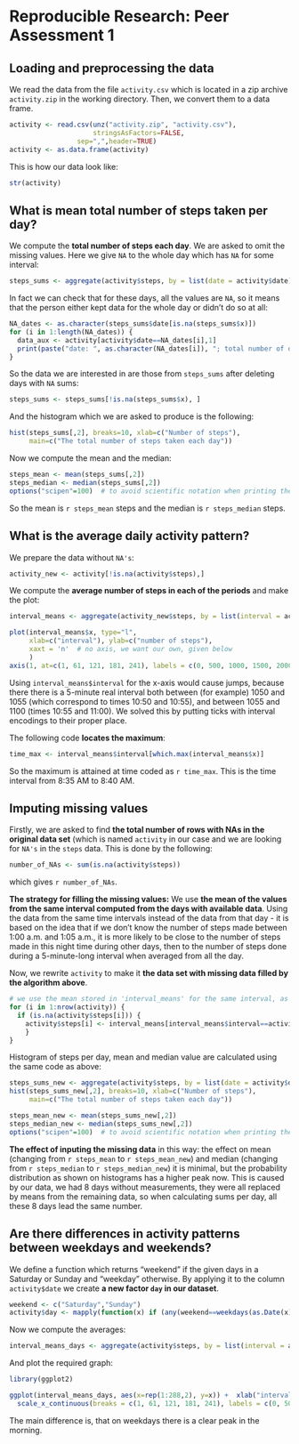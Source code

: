 
# Reproducible Research: Peer Assessment 1

## Loading and preprocessing the data
 
We read the data from the file `activity.csv` which is located in a zip archive `activity.zip` in the working directory. Then, we convert them to a data frame.
```r
activity <- read.csv(unz("activity.zip", "activity.csv"),
                     stringsAsFactors=FALSE, 
                 sep=",",header=TRUE)
activity <- as.data.frame(activity)
```
This is how our data look like:
```r
str(activity)
```

## What is mean total number of steps taken per day?

We compute the **total number of steps each day**. We are asked to omit the missing values. Here we give `NA` to the whole day which has `NA` for some interval:
```r
steps_sums <- aggregate(activity$steps, by = list(date = activity$date), FUN = sum, na.omit=TRUE)
```
In fact we can check that for these days, all the values are `NA`, so it means that the person either kept data for the whole day or didn't do so at all:
```r
NA_dates <- as.character(steps_sums$date[is.na(steps_sums$x)])
for (i in 1:length(NA_dates)) {
  data_aux <- activity[activity$date==NA_dates[i],1]
  print(paste("date: ", as.character(NA_dates[i]), "; total number of data: ", as.character(length(data_aux)), "; NA's that day: ", as.character(sum(is.na(data_aux)))))
}
```
So the data we are interested in are those from `steps_sums` after deleting days with `NA` sums:
```r
steps_sums <- steps_sums[!is.na(steps_sums$x), ]
```
And the histogram which we are asked to produce is the following:
```r
hist(steps_sums[,2], breaks=10, xlab=c("Number of steps"), 
     main=c("The total number of steps taken each day"))                           
```
Now we compute the mean and the median:
```r
steps_mean <- mean(steps_sums[,2])
steps_median <- median(steps_sums[,2])
options("scipen"=100)  # to avoid scientific notation when printing the values
```
So the mean is `r steps_mean` steps and the median is `r steps_median` steps.

## What is the average daily activity pattern?

We prepare the data without `NA's`:
```r
activity_new <- activity[!is.na(activity$steps),]
```
We compute the **average number of steps in each of the periods** and make the plot:
```r
interval_means <- aggregate(activity_new$steps, by = list(interval = activity_new$interval), FUN = mean)

plot(interval_means$x, type="l",
     xlab=c("interval"), ylab=c("number of steps"),
     xaxt = 'n'  # no axis, we want our own, given below
     )  
axis(1, at=c(1, 61, 121, 181, 241), labels = c(0, 500, 1000, 1500, 2000))
```
Using `interval_means$interval` for the x-axis would cause jumps, because there there is a 5-minute real interval both between (for example) 1050 and 1055 (which correspond to times 10:50 and 10:55), and between 1055 and 1100 (times 10:55 and 11:00). We solved this by putting ticks with interval encodings to their proper place.

The following code **locates the maximum**:
```r
time_max <- interval_means$interval[which.max(interval_means$x)]
```
So the maximum is attained at time coded as `r time_max`. This is the time interval from 8:35 AM to 8:40 AM. 

## Imputing missing values

Firstly, we are asked to find **the total number of rows with NAs in the original data set** (which is named `activity` in our case and we are looking for `NA's` in the `steps` data. This is done by the following:
```r
number_of_NAs <- sum(is.na(activity$steps))
```
which gives `r number_of_NAs`.

**The strategy for filling the missing values:** We use **the mean of the values from the same interval computed from the days with available data**. Using the data from the same time intervals instead of the data from that day - it is based on the idea that if we don't know the number of steps made between 1:00 a.m. and 1:05 a.m., it is more likely to be close to the number of steps made in this night time during other days, then to the number of steps done during a 5-minute-long interval when averaged from all the day.  

Now, we rewrite `activity` to make it **the data set with missing data filled by the algorithm above**.

```r
# we use the mean stored in 'interval_means' for the same interval, as where the 'NA' appears
for (i in 1:nrow(activity)) {
  if (is.na(activity$steps[i])) {
    activity$steps[i] <- interval_means[interval_means$interval==activity$interval[i],2]
    }
}
```

Histogram of steps per day, mean and median value are calculated using the same code as above:

```r
steps_sums_new <- aggregate(activity$steps, by = list(date = activity$date), FUN = sum)
hist(steps_sums_new[,2], breaks=10, xlab=c("Number of steps"), 
     main=c("The total number of steps taken each day"))  
```

```r
steps_mean_new <- mean(steps_sums_new[,2])
steps_median_new <- median(steps_sums_new[,2])
options("scipen"=100)  # to avoid scientific notation when printing the values
```

**The effect of inputing the missing data** in this way: the effect on mean (changing from `r steps_mean` to `r steps_mean_new`) and median (changing from `r steps_median` to `r steps_median_new`) it is minimal, but the probability distribution as shown on histograms has a higher peak now. This is caused by our data, we had 8 days without measurements, they were all replaced by means from the remaining data, so when calculating sums per day, all these 8 days lead the same number.

## Are there differences in activity patterns between weekdays and weekends?

We define a function which returns "weekend" if the given days in a Saturday or Sunday and "weekday" otherwise. By applying it to the column `activity$date` we create **a new factor `day` in our dataset**.

```r
weekend <- c("Saturday","Sunday")
activity$day <- mapply(function(x) if (any(weekend==weekdays(as.Date(x)))) "weekend" else "weekday", activity$date)
```

Now we compute the averages:

```r
interval_means_days <- aggregate(activity$steps, by = list(interval = activity$interval, day = activity$day), FUN = mean)
```

And plot the required graph:

```r
library(ggplot2)

ggplot(interval_means_days, aes(x=rep(1:288,2), y=x)) +  xlab("interval")+ ylab("number of steps") +  facet_grid(day ~ .) + geom_line() +
  scale_x_continuous(breaks = c(1, 61, 121, 181, 241), labels = c(0, 500, 1000, 1500, 2000))
```
The main difference is, that on weekdays there is a clear peak in the morning.